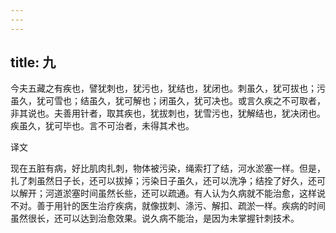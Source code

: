 ```yaml
---
---
---
```

title: 九
---




今夫五藏之有疾也，譬犹刺也，犹污也，犹结也，犹闭也。刺虽久，犹可拔也；污虽久，犹可雪也；结虽久，犹可解也；闭虽久，犹可决也。或言久疾之不可取者，非其说也。夫善用针者，取其疾也，犹拔刺也，犹雪污也，犹解结也，犹决闭也。疾虽久，犹可毕也。言不可治者，未得其术也。

译文

现在五脏有病，好比肌肉扎刺，物体被污染，绳索打了结，河水淤塞一样。但是，扎了刺虽然日子长，还可以拔掉；污染日子虽久，还可以洗净；结拴了好久，还可以解开；河道淤塞时间虽然长些，还可以疏通。有人认为久病就不能治愈，这样说不对。善于用针的医生治疗疾病，就像拔刺、涤污、解扣、疏淤一样。疾病的时间虽然很长，还可以达到治愈效果。说久病不能治，是因为未掌握针刺技术。